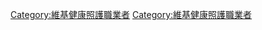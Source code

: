 {{Userbox-2
  |border-c = #999999
  |border-s = 1
  |id1-c    = #ffffff
  |id1-s    = 12
  |id1-fc   = #ffffff
  |id2-c    = #ffffff
  |id2-s    = 30
  |id2-fc   = #ff0000
  |info-c   = #ffffff
  |info-s   = 8
  |info-fc  = #990000
  |id1      = [[File:Ico med.png|center]]
  |id2      = ✚
  |info     = 這位用戶是[[:Category:健康照護職業|健康照護職業者]]。
}}

<includeonly>[[Category:維基健康照護職業者]]</includeonly><noinclude>
[[Category:維基健康照護職業者]]
</noinclude>